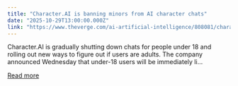 ```yaml
---
title: "Character.AI is banning minors from AI character chats"
date: "2025-10-29T13:00:00.000Z"
link: "https://www.theverge.com/ai-artificial-intelligence/808081/character-ai-under-18-chat-ban"
---
```


Character.AI is gradually shutting down chats for people under 18 and rolling out new ways to figure out if users are adults. The company announced Wednesday that under-18 users will be immediately li...

[Read more](https://www.theverge.com/ai-artificial-intelligence/808081/character-ai-under-18-chat-ban)
